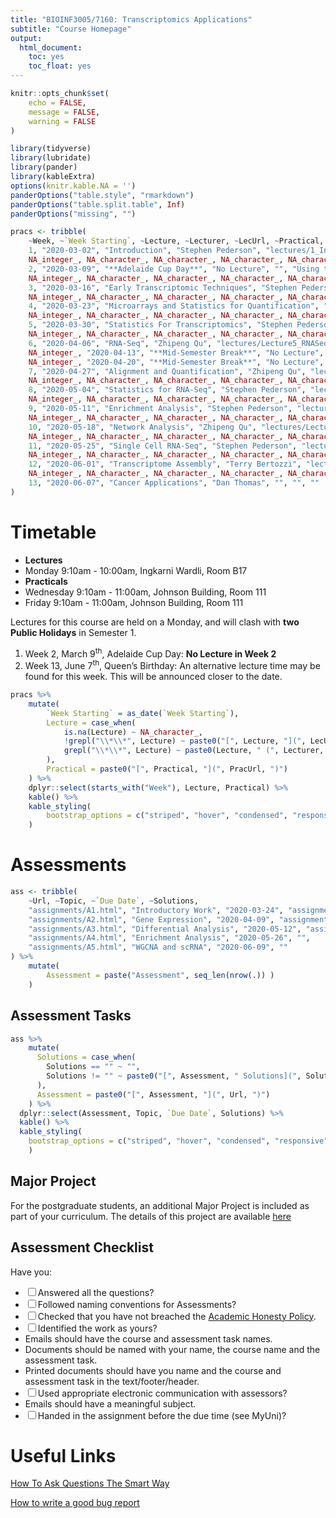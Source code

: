 ```yaml
---
title: "BIOINF3005/7160: Transcriptomics Applications"
subtitle: "Course Homepage"
output: 
  html_document:
    toc: yes
    toc_float: yes
---
```


```r
knitr::opts_chunk$set(
    echo = FALSE,
    message = FALSE,
    warning = FALSE
)
```

```r
library(tidyverse)
library(lubridate)
library(pander)
library(kableExtra)
options(knitr.kable.NA = '')
panderOptions("table.style", "rmarkdown")
panderOptions("table.split.table", Inf)
panderOptions("missing", "")
```

```r
pracs <- tribble(
    ~Week, ~`Week Starting`, ~Lecture, ~Lecturer, ~LecUrl, ~Practical, ~PracUrl,
    1, "2020-03-02", "Introduction", "Stephen Pederson", "lectures/1_Introduction.pdf", "Introduction to R and `rmarkdown`", "practicals/1_IntroR.html",
    NA_integer_, NA_character_, NA_character_, NA_character_, NA_character_, "Manipulating Text in R", "practicals/1_Using_stringr.html",
    2, "2020-03-09", "**Adelaide Cup Day**", "No Lecture", "", "Using the tidyverse", "practicals/2_Tidyverse.html",
    NA_integer_, NA_character_, NA_character_, NA_character_, NA_character_, "Plotting Data with the `tidyverse`", "practicals/2.2_Tidyverse.html",
    3, "2020-03-16", "Early Transcriptomic Techniques", "Stephen Pederson", "lectures/2_EarlyTranscriptomics.pdf", "Data Types in R", "practicals/3.1_DataTypes.html",
    NA_integer_, NA_character_, NA_character_, NA_character_, NA_character_, "Additional Visualisation", "practicals/3.2_MoreVisualisation.html",
    4, "2020-03-23", "Microarrays and Statistics for Quantification", "Stephen Pederson", "lectures/3_MicroarrayTechnology.pdf", "The Bioconductor Project", "practicals/4.1_Bioconductor.html",
    NA_integer_, NA_character_, NA_character_, NA_character_, NA_character_, "Genomic Ranges", "practicals/4.2_GenomicRanges.html",
    5, "2020-03-30", "Statistics For Transcriptomics", "Stephen Pederson", "lectures/4_Statistics.pdf", "Basic Statistics in R", "practicals/5.1_Statistics.html",
    NA_integer_, NA_character_, NA_character_, NA_character_, NA_character_, "Differential Expression", "practicals/5.2_MoreStatistics.html",
    6, "2020-04-06", "RNA-Seq", "Zhipeng Qu", "lectures/Lecture5_RNASeq_ZQ_2020.pdf", "Using Limma For Differential Expression", "practicals/6.1_Limma.html",
    NA_integer_, "2020-04-13", "**Mid-Semester Break**", "No Lecture", "", "", "",
    NA_integer_, "2020-04-20", "**Mid-Semester Break**", "No Lecture", "", "", "",
    7, "2020-04-27", "Alignment and Quantification", "Zhipeng Qu", "lectures/Lecture6_Alignment_Quantification_ZQ_2020.pdf", "More Complex Designs", "practicals/7.1_More_Complex_Designs.html",
    NA_integer_, NA_character_, NA_character_, NA_character_, NA_character_, "More Complex Designs (2)", "practicals/7.2_More_Complex_Designs2.html",
    8, "2020-05-04", "Statistics for RNA-Seq", "Stephen Pederson", "lectures/7_Stats_For_RNASeq.pdf", "Alignments and Visualisation", "practicals/8.1_Alignments.html",
    NA_integer_, NA_character_, NA_character_, NA_character_, NA_character_, "Alignments and Visualisation", "practicals/8.2_Scripting_Alignments.html",
    9, "2020-05-11", "Enrichment Analysis", "Stephen Pederson", "lectures/8_EnrichmentTesting.pdf", "Differential Expression Using edgeR", "practicals/9.1_edgeR.html",
    NA_integer_, NA_character_, NA_character_, NA_character_, NA_character_, "Enrichment Strategies", "practicals/9.2_EnrichmentAnalysis.html",
    10, "2020-05-18", "Network Analysis", "Zhipeng Qu", "lectures/Lecture10_Network_Analysis_ZQ_2020.pdf", "WGCNA_part1", "practicals/10.1_WGCNA_part1.html",
    NA_integer_, NA_character_, NA_character_, NA_character_, NA_character_, "WGCNA_part2", "practicals/10.2_WGCNA_part2.html",
    11, "2020-05-25", "Single Cell RNA-Seq", "Stephen Pederson", "lectures/10_scRNA.pdf", "scRNA", "practicals/11.1_scRNA.html",
    NA_integer_, NA_character_, NA_character_, NA_character_, NA_character_, "scRNA", "practicals/11.1_scRNA.html#removing_other_low_quality_cells",
    12, "2020-06-01", "Transcriptome Assembly", "Terry Bertozzi", "lectures/11_Transcriptome_Assembly.pdf", "Using StringTie to Define New Transcripts", "",
    NA_integer_, NA_character_, NA_character_, NA_character_, NA_character_, "Assignment and Project Questions", "",
    13, "2020-06-07", "Cancer Applications", "Dan Thomas", "", "", ""
)
```



# Timetable

- **Lectures**
- Monday 9:10am - 10:00am, Ingkarni Wardli, Room B17
- **Practicals**
- Wednesday 9:10am - 11:00am, Johnson Building, Room 111
- Friday 9:10am - 11:00am, Johnson Building, Room 111

Lectures for this course are held on a Monday, and will clash with **two Public Holidays** in Semester 1.

1. Week 2, March 9^th^, Adelaide Cup Day: **No Lecture in Week 2**
2. Week 13, June 7^th^, Queen's Birthday: An alternative lecture time may be found for this week. This will be announced closer to the date.


```r
pracs %>%
    mutate(
        `Week Starting` = as_date(`Week Starting`), 
        Lecture = case_when(
            is.na(Lecture) ~ NA_character_,
            !grepl("\\*\\*", Lecture) ~ paste0("[", Lecture, "](", LecUrl, ")", " (", Lecturer, ")"),
            grepl("\\*\\*", Lecture) ~ paste0(Lecture, " (", Lecturer, ")")
        ),
        Practical = paste0("[", Practical, "](", PracUrl, ")")
    ) %>%
    dplyr::select(starts_with("Week"), Lecture, Practical) %>%
    kable() %>%
    kable_styling(
        bootstrap_options = c("striped", "hover", "condensed", "responsive")
    )   
```



# Assessments

```r
ass <- tribble(
    ~Url, ~Topic, ~`Due Date`, ~Solutions,
    "assignments/A1.html", "Introductory Work", "2020-03-24", "assignments/A1_Solutions.html",
    "assignments/A2.html", "Gene Expression", "2020-04-09", "assignments/A2_Solutions.html",
    "assignments/A3.html", "Differential Analysis", "2020-05-12", "assignments/A3_Solutions.html",
    "assignments/A4.html", "Enrichment Analysis", "2020-05-26", "",
    "assignments/A5.html", "WGCNA and scRNA", "2020-06-09", ""
) %>%
    mutate(
        Assessment = paste("Assessment", seq_len(nrow(.)) )
    )
```


## Assessment Tasks

```r
ass %>%
    mutate(
      Solutions = case_when(
        Solutions == "" ~ "",
        Solutions != "" ~ paste0("[", Assessment, " Solutions](", Solutions, ")")
      ),
      Assessment = paste0("[", Assessment, "](", Url, ")")
    ) %>%
  dplyr::select(Assessment, Topic, `Due Date`, Solutions) %>%
  kable() %>%
  kable_styling(
    bootstrap_options = c("striped", "hover", "condensed", "responsive")
    )   
```

## Major Project

For the postgraduate students, an additional Major Project is included as part of your curriculum.
The details of this project are available [here](assignments/MajorProject.html)

## Assessment Checklist

Have you:

- [ ] Answered all the questions?
- [ ] Followed naming conventions for Assessments?
- [ ] Checked that you have not breached the [Academic Honesty Policy](http://www.adelaide.edu.au/policies/230/).
- [ ] Identified the work as yours?
- Emails should have the course and assessment task names.
- Documents should be named with your name, the course name and the assessment task.
- Printed documents should have you name and the course and assessment task in the text/footer/header.
- [ ] Used appropriate electronic communication with assessors?
- Emails should have a meaningful subject.
- [ ] Handed in the assignment before the due time (see MyUni)?

# Useful Links

[How To Ask Questions The Smart Way](http://www.catb.org/esr/faqs/smart-questions.html)

[How to write a good bug report](https://musescore.org/en/developers-handbook/how-write-good-bug-report-step-step-instructions)

